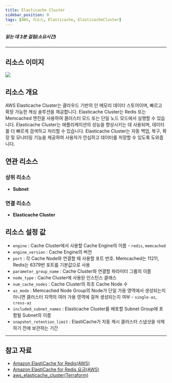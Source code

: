 ```yaml
---
title: Elasticache Cluster
sidebar_position: 0
tags: [AWS, 리소스, Elasticache, ElasticacheCluster]
---
```





##### 읽는 데 3분 걸림(소요시간)

---

## 리소스 이미지

<img src={icon} />

## 리소스 개요

AWS Elasticache Cluster는 클라우드 기반의 인 메모리 데이터 스토어이며, 빠르고 확장 가능한 캐싱 솔루션을 제공합니다. Elasticache Cluster는 Redis 또는 Memcached 엔진을 사용하여 클러스터 모드 또는 단일 노드 모드에서 실행할 수 있습니다. Elasticache Cluster는 애플리케이션의 성능을 향상시키는 데 사용되며, 데이터를 더 빠르게 검색하고 처리할 수 있습니다. Elasticache Cluster는 자동 백업, 복구, 확장 및 모니터링 기능을 제공하여 사용자가 안심하고 데이터를 저장할 수 있도록 도와줍니다.

## 연관 리소스

### 상위 리소스

-   **Subnet**

### 연결 리소스

-   **Elasticache Cluster**

## 리소스 설정 값

-   `engine` : Cache Cluster에서 사용할 Cache Engine의 이름 - `redis`, `memcached`
-   `engine_version` : Cache Engine의 버전
-   `port` : 각 Cache Node와 연결할 때 사용할 포트 번호. Memcached는 11211, Redis는 6379번 포트를 기본값으로 사용
-   `parameter_group_name` : Cache Cluster와 연결할 파라미터 그룹의 이름
-   `node_type` : Cache Cluster에 사용된 인스턴스 클래스
-   `num_cache_nodes` : Cache Cluster의 최초 Cache Node 수
-   `az_mode` : Memcached Node Group의 Node가 단일 가용 영역에서 생성되는지 아니면 클러스터 지역의 여러 가용 영역에 걸쳐 생성되는지 여부 - `single-az`, `cross-az`
-   `included_subnet_names` : Elasticache Cluster를 배포할 Subnet Group에 포함될 Subnet의 이름
-   `snapshot_retention_limit` : ElastiCache가 자동 캐시 클러스터 스냅샷을 삭제하기 전에 보관하는 기간

---

## 참고 자료

-   [Amazon ElastiCache for Redis(AWS)](https://docs.aws.amazon.com/ko_kr/AmazonElastiCache/latest/red-ug/WhatIs.html)
-   [Amazon ElastiCache for Redis 요금(AWS)](https://aws.amazon.com/ko/elasticache/pricing/?nc=sn&loc=5)
-   [aws_elasticache_cluster(Terraform)](https://registry.terraform.io/providers/hashicorp/aws/latest/docs/resources/elasticache_cluster)
